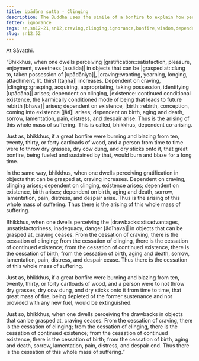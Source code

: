 ```yaml
---
title: Upādāna sutta - Clinging
description: The Buddha uses the simile of a bonfire to explain how perceiving gratification in objects that can be grasped at leads to clinging, to suffering, and how perceiving drawbacks in objects that can be grasped at leads to the cessation of clinging, to the ending of suffering.
fetter: ignorance
tags: sn,sn12-21,sn12,craving,clinging,ignorance,bonfire,wisdom,dependent origination
slug: sn12.52
---
```


At Sāvatthi.

“Bhikkhus, when one dwells perceiving |gratification::satisfaction, pleasure, enjoyment, sweetness [assāda]| in objects that can be |grasped at::clung to, taken possession of [upādāniya]|, |craving::wanting, yearning, longing, attachment, lit. thirst [taṇha]| increases. Dependent on craving, |clinging::grasping, acquiring, appropriating, taking possession, identifying [upādāna]| arises; dependent on clinging, |existence::continued conditional existence, the karmically conditioned mode of being that leads to future rebirth [bhava]| arises; dependent on existence, |birth::rebirth, conception, coming into existence [jāti]| arises; dependent on birth, aging and death, sorrow, lamentation, pain, distress, and despair arise. Thus is the arising of this whole mass of suffering. This is called, bhikkhus, dependent co-arising.

Just as, bhikkhus, if a great bonfire were burning and blazing from ten, twenty, thirty, or forty cartloads of wood, and a person from time to time were to throw dry grasses, dry cow dung, and dry sticks onto it, that great bonfire, being fueled and sustained by that, would burn and blaze for a long time.

In the same way, bhikkhus, when one dwells perceiving gratification in objects that can be grasped at, craving increases. Dependent on craving, clinging arises; dependent on clinging, existence arises; dependent on existence, birth arises; dependent on birth, aging and death, sorrow, lamentation, pain, distress, and despair arise. Thus is the arising of this whole mass of suffering. Thus there is the arising of this whole mass of suffering.

Bhikkhus, when one dwells perceiving the |drawbacks::disadvantages, unsatisfactoriness, inadequacy, danger [ādīnava]| in objects that can be grasped at, craving ceases. From the cessation of craving, there is the cessation of clinging; from the cessation of clinging, there is the cessation of continued existence; from the cessation of continued existence, there is the cessation of birth; from the cessation of birth, aging and death, sorrow, lamentation, pain, distress, and despair cease. Thus there is the cessation of this whole mass of suffering.

Just as, bhikkhus, if a great bonfire were burning and blazing from ten, twenty, thirty, or forty cartloads of wood, and a person were to not throw dry grasses, dry cow dung, and dry sticks onto it from time to time, that great mass of fire, being depleted of the former sustenance and not provided with any new fuel, would be extinguished.

Just so, bhikkhus, when one dwells perceiving the drawbacks in objects that can be grasped at, craving ceases. From the cessation of craving, there is the cessation of clinging; from the cessation of clinging, there is the cessation of continued existence; from the cessation of continued existence, there is the cessation of birth; from the cessation of birth, aging and death, sorrow, lamentation, pain, distress, and despair end. Thus there is the cessation of this whole mass of suffering.”